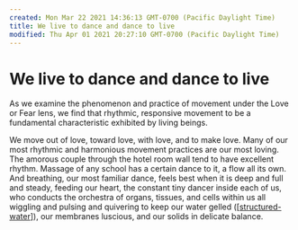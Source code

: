 ```yaml
---
created: Mon Mar 22 2021 14:36:13 GMT-0700 (Pacific Daylight Time)
title: We live to dance and dance to live
modified: Thu Apr 01 2021 20:27:10 GMT-0700 (Pacific Daylight Time)
---
```


# We live to dance and dance to live

As we examine the phenomenon and practice of movement under the Love or Fear lens, we find that rhythmic, responsive movement to be a fundamental characteristic exhibited by living beings.

We move out of love, toward love, with love, and to make love. Many of our most rhythmic and harmonious movement practices are our most loving. The amorous couple through the hotel room wall tend to have excellent rhythm. Massage of any school has a certain dance to it, a flow all its own. And breathing, our most familiar dance, feels best when it is deep and full and steady, feeding our heart, the constant tiny dancer inside each of us, who conducts the orchestra of organs, tissues, and cells within us all wiggling and pulsing and quivering to keep our water gelled ([[structured-water]]), our membranes luscious, and our solids in delicate balance.

[//begin]: # "Autogenerated link references for markdown compatibility"
[structured-water]: structured-water "Structured Water"
[//end]: # "Autogenerated link references"